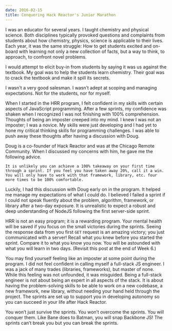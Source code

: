 ```yaml
---
date: 2016-02-15
title: Conquering Hack Reactor's Junior Marathon
---
```


I was an educator for several years. I taught chemistry and physical science. Both disciplines typically provoked questions and complaints from students about how chemistry, physics, science is applicable to their lives. Each year, it was the same struggle: How to get students excited and on-board with learning not only a new collection of facts, but a way to think, to approach, to confront novel problems.

I would attempt to elicit buy-in from students by saying it was us against the textbook. My goal was to help the students learn chemistry. Their goal was to crack the textbook and make it spill its secrets.

I wasn't a very good salesman. I wasn’t adept at scoping and managing expectations. Not for the students, nor for myself.

When I started in the HRR program, I felt confident in my skills with certain aspects of JavaScript programming. After a few sprints, my confidence was shaken when I recognized I was not finishing with 100% comprehension. Thoughts of being an imposter creeped into my mind. I knew I was not an imposter; I was a novice. My skills were just developing and I had yet to hone my critical thinking skills for programming challenges. I was able to push away these thoughts after having a discussion with Doug.

Doug is a co-founder of Hack Reactor and was at the Chicago Remote Community. When I discussed my concerns with him, he gave me the following advice.

`It is unlikely you can achieve a 100% takeaway on your first time through a sprint. If you feel you have taken away 20%, call it a win. You will only have to work with that framework, library, etc. four more times to be 100% comfortable.`

Luckily, I had this discussion with Doug early on in the program. It helped me manage my expectations of what I could do. I believed I failed a sprint if I could not speak fluently about the problem, algorithm, framework, or library after a two-day exposure. It is unrealistic to expect a robust and deep understanding of NodeJS following the first server-side sprint.

HRR is not an easy program; it is a rewarding program. Your mental health will be saved if you focus on the small victories during the sprints. Seeing the response data from you first `GET` request is an amazing victory; you just communicated with a server! Recall what you knew before you started the sprint. Compare it to what you know you now. You will be astounded with what you will learn in two days. (Revisit this post at the end of Week 6.)

You may find yourself feeling like an imposter at some point during the program. I did not feel confident in calling myself a full-stack JS engineer. I was a jack of many trades (libraries, frameworks), but master of none. While this feeling was not unfounded, it was misguided. Being a full-stack engineer is not about being an expert in all aspects of the stack. It is about having the problem-solving skills to be able to work on a new codebase, a new framework, new library, without needing your hand held through the project. The sprints are set up to support you in developing autonomy so you can succeed in your life after Hack Reactor.

You won’t just survive the sprints. You won’t overcome the sprints. You will conquer them. Like Bane does to Batman, you will snap Backbone JS! The sprints can’t break you but you can break the sprints.
